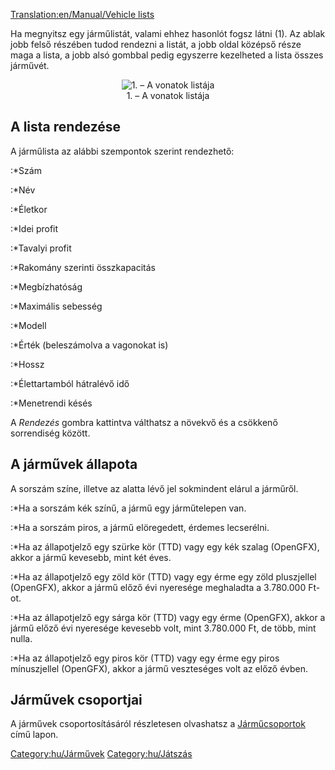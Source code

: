 [[Translation:en/Manual/Vehicle lists]]

Ha megnyitsz egy járműlistát, valami ehhez hasonlót fogsz látni (1). Az ablak jobb felső részében tudod rendezni a listát, a jobb oldal középső része maga a lista, a jobb alsó gombbal pedig egyszerre kezelheted a lista összes járművét.

<center>[[File:hu/Járműlista.png|center|none|frame|1. – A vonatok listája]]</center>

== A lista rendezése==
A járműlista az alábbi szempontok szerint rendezhető:
:*Szám
:*Név
:*Életkor
:*Idei profit
:*Tavalyi profit
:*Rakomány szerinti összkapacitás
:*Megbízhatóság
:*Maximális sebesség
:*Modell
:*Érték (beleszámolva a vagonokat is)
:*Hossz
:*Élettartamból hátralévő idő
:*Menetrendi késés

A ''Rendezés'' gombra kattintva válthatsz a növekvő és a csökkenő sorrendiség között.

== A járművek állapota ==
A sorszám színe, illetve az alatta lévő jel sokmindent elárul a járműről.
:*Ha a sorszám kék színű, a jármű egy járműtelepen van.
:*Ha a sorszám piros, a jármű elöregedett, érdemes lecserélni.

:*Ha az állapotjelző egy szürke kör (TTD) vagy egy kék szalag (OpenGFX), akkor a jármű kevesebb, mint két éves.
:*Ha az állapotjelző egy zöld kör (TTD) vagy egy érme egy zöld pluszjellel (OpenGFX), akkor a jármű előző évi nyeresége meghaladta a 3.780.000 Ft-ot.
:*Ha az állapotjelző egy sárga kör (TTD) vagy egy érme (OpenGFX), akkor a jármű előző évi nyeresége kevesebb volt, mint 3.780.000 Ft, de több, mint nulla.
:*Ha az állapotjelző egy piros kör (TTD) vagy egy érme egy piros mínuszjellel (OpenGFX), akkor a jármű veszteséges volt az előző évben.

== Járművek csoportjai ==
A járművek csoportosításáról részletesen olvashatsz a [[hu/Manual/Járműcsoportok|Járműcsoportok]] című lapon.

[[Category:hu/Járművek]]
[[Category:hu/Játszás]]